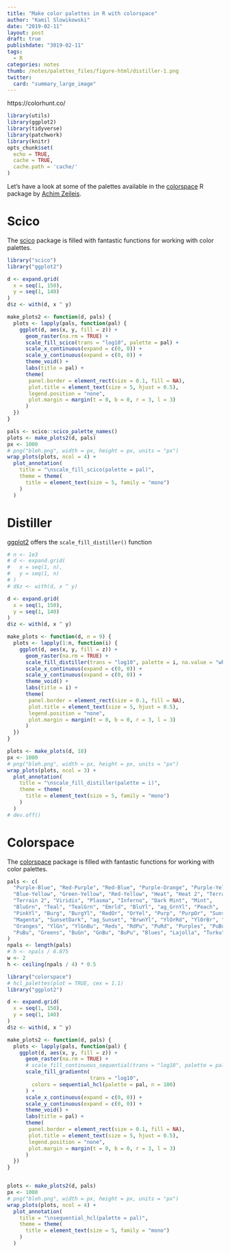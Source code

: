 ```yaml
---
title: "Make color palettes in R with colorspace"
author: "Kamil Slowikowski"
date: "2019-02-11"
layout: post
draft: true
publishdate: "3019-02-11"
tags: 
  - R
categories: notes
thumb: /notes/palettes_files/figure-html/distiller-1.png
twitter:
  card: "summary_large_image"
---
```



https://colorhunt.co/

```r
library(utils)
library(ggplot2)
library(tidyverse)
library(patchwork)
library(knitr)
opts_chunk$set(
  echo = TRUE,
  cache = TRUE,
  cache.path = 'cache/'
)
```


Let's have a look at some of the palettes available in the [colorspace] R
package by [Achim Zeileis].

[colorspace]: https://CRAN.R-project.org/package=colorspace
[Achim Zeileis]: https://eeecon.uibk.ac.at/~zeileis/

<!--more-->

# Scico

The [scico] package is filled with fantastic functions for working with
color palettes.

[scico]: https://cran.r-project.org/web/packages/colorspace/vignettes/colorspace.html


```r
library("scico")
library("ggplot2")

d <- expand.grid(
  x = seq(1, 150),
  y = seq(1, 140)
)
d$z <- with(d, x ^ y)

make_plots2 <- function(d, pals) {
  plots <- lapply(pals, function(pal) {
    ggplot(d, aes(x, y, fill = z)) +
      geom_raster(na.rm = TRUE) +
      scale_fill_scico(trans = "log10", palette = pal) +
      scale_x_continuous(expand = c(0, 0)) +
      scale_y_continuous(expand = c(0, 0)) +
      theme_void() +
      labs(title = pal) +
      theme(
       panel.border = element_rect(size = 0.1, fill = NA),
       plot.title = element_text(size = 5, hjust = 0.5),
       legend.position = "none",
       plot.margin = margin(t = 0, b = 0, r = 3, l = 3)
      )
  })
}

pals <- scico::scico_palette_names()
plots <- make_plots2(d, pals)
px <- 1000
# png("bleh.png", width = px, height = px, units = "px")
wrap_plots(plots, ncol = 4) +
  plot_annotation(
    title = "\nscale_fill_scico(palette = pal)",
    theme = theme(
      title = element_text(size = 5, family = "mono")
    )
  )
```


# Distiller

[ggplot2] offers the `scale_fill_distiller()` function

[ggplot2]: https://ggplot2.tidyverse.org/reference/scale_brewer.html


```r
# n <- 1e3
# d <- expand.grid(
#   x = seq(1, n),
#   y = seq(1, n)
# )
# d$z <- with(d, x ^ y)

d <- expand.grid(
  x = seq(1, 150),
  y = seq(1, 140)
)
d$z <- with(d, x ^ y)

make_plots <- function(d, n = 9) {
  plots <- lapply(1:n, function(i) {
    ggplot(d, aes(x, y, fill = z)) +
      geom_raster(na.rm = TRUE) +
      scale_fill_distiller(trans = "log10", palette = i, na.value = "white") +
      scale_x_continuous(expand = c(0, 0)) +
      scale_y_continuous(expand = c(0, 0)) +
      theme_void() +
      labs(title = i) +
      theme(
       panel.border = element_rect(size = 0.1, fill = NA),
       plot.title = element_text(size = 5, hjust = 0.5),
       legend.position = "none",
       plot.margin = margin(t = 0, b = 0, r = 3, l = 3)
      )
  })
}

plots <- make_plots(d, 18)
px <- 1000
# png("bleh.png", width = px, height = px, units = "px")
wrap_plots(plots, ncol = 3) +
  plot_annotation(
    title = "\nscale_fill_distiller(palette = i)",
    theme = theme(
      title = element_text(size = 5, family = "mono")
    )
  )
# dev.off()
```


# Colorspace

The [colorspace] package is filled with fantastic functions for working with
color palettes.

[colorspace]: https://cran.r-project.org/web/packages/colorspace/vignettes/colorspace.html


```r
pals <- c(
  "Purple-Blue", "Red-Purple", "Red-Blue", "Purple-Orange", "Purple-Yellow",
  "Blue-Yellow", "Green-Yellow", "Red-Yellow", "Heat", "Heat 2", "Terrain",
  "Terrain 2", "Viridis", "Plasma", "Inferno", "Dark Mint", "Mint",
  "BluGrn", "Teal", "TealGrn", "Emrld", "BluYl", "ag_GrnYl", "Peach",
  "PinkYl", "Burg", "BurgYl", "RedOr", "OrYel", "Purp", "PurpOr", "Sunset",
  "Magenta", "SunsetDark", "ag_Sunset", "BrwnYl", "YlOrRd", "YlOrBr", "OrRd",
  "Oranges", "YlGn", "YlGnBu", "Reds", "RdPu", "PuRd", "Purples", "PuBuGn",
  "PuBu", "Greens", "BuGn", "GnBu", "BuPu", "Blues", "Lajolla", "Turku"
)
npals <- length(pals)
# h <- npals / 6.875
w <- 2
h <- ceiling(npals / 4) * 0.5
```



```r
library("colorspace")
# hcl_palettes(plot = TRUE, cex = 1.1)
library("ggplot2")

d <- expand.grid(
  x = seq(1, 150),
  y = seq(1, 140)
)
d$z <- with(d, x ^ y)

make_plots2 <- function(d, pals) {
  plots <- lapply(pals, function(pal) {
    ggplot(d, aes(x, y, fill = z)) +
      geom_raster(na.rm = TRUE) +
      # scale_fill_continuous_sequential(trans = "log10", palette = pal) +
      scale_fill_gradientn(
                           trans = "log10",
        colors = sequential_hcl(palette = pal, n = 100)
      ) +
      scale_x_continuous(expand = c(0, 0)) +
      scale_y_continuous(expand = c(0, 0)) +
      theme_void() +
      labs(title = pal) +
      theme(
       panel.border = element_rect(size = 0.1, fill = NA),
       plot.title = element_text(size = 5, hjust = 0.5),
       legend.position = "none",
       plot.margin = margin(t = 0, b = 0, r = 3, l = 3)
      )
  })
}


plots <- make_plots2(d, pals)
px <- 1000
# png("bleh.png", width = px, height = px, units = "px")
wrap_plots(plots, ncol = 4) +
  plot_annotation(
    title = "\nsequential_hcl(palette = pal)",
    theme = theme(
      title = element_text(size = 5, family = "mono")
    )
  )
```

